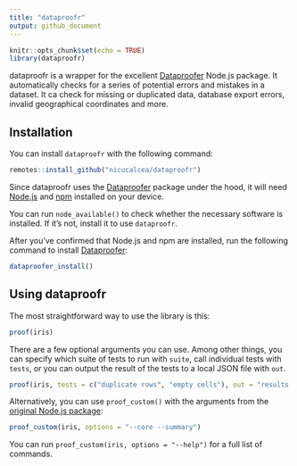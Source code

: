 ```yaml
---
title: "dataproofr"
output: github_document
---
```


```r
knitr::opts_chunk$set(echo = TRUE)
library(dataproofr)
```

dataproofr is a wrapper for the excellent [Dataproofer](https://github.com/dataproofer/Dataproofer) Node.js package. It automatically checks for a series of potential errors and mistakes in a dataset. It ca check for missing or duplicated data, database export errors, invalid geographical coordinates and more.

## Installation

You can install `dataproofr` with the following command:

```r
remotes::install_github("nicucalcea/dataproofr")
```

Since dataproofr uses the [Dataproofer](https://github.com/dataproofer/Dataproofer) package under the hood, it will need [Node.js](https://nodejs.org/en/download/) and [npm](https://www.npmjs.com/package/download) installed on your device.

You can run `node_available()` to check whether the necessary software is installed. If it's not, install it to use `dataproofr`.

After you've confirmed that Node.js and npm are installed, run the following command to install [Dataproofer](https://github.com/dataproofer/Dataproofer):

```r
dataproofer_install()
```

## Using dataproofr

The most straightforward way to use the library is this:

```r
proof(iris)
```

There are a few optional arguments you can use. Among other things, you can specify which suite of tests to run with `suite`, call individual tests with `tests`, or you can output the result of the tests to a local JSON file with `out`.

```r
proof(iris, tests = c("duplicate rows", "empty cells"), out = "results.json", out_format = "json-pretty")
```

Alternatively, you can use `proof_custom()` with the arguments from the [original Node.js package](https://github.com/dataproofer/Dataproofer):

```r
proof_custom(iris, options = "--core --summary")
```

You can run `proof_custom(iris, options = "--help")` for a full list of commands.

